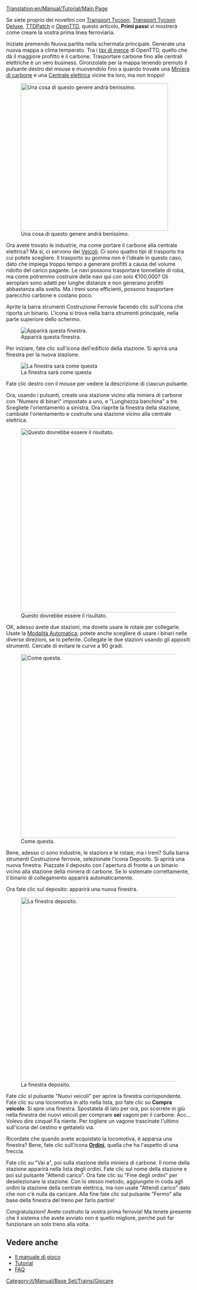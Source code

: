 [[Translation:en/Manual/Tutorial/Main Page]]
{{it/Manual/Tutorial}}

Se siete proprio dei novellini con [[it/Archive/OpenTTD/Transport Tycoon|Transport Tycoon]], [[it/Archive/OpenTTD/Transport Tycoon Deluxe|Transport Tycoon Deluxe]], [[it/Archive/OpenTTD/TTDPatch|TTDPatch]] o [[it/Manual/Main Page|OpenTTD]], questo articolo, '''Primi passi''' vi mostrerà come creare la vostra prima linea ferroviaria.

Iniziate premendo Nuova partita nella schermata principale. Generate una nuova mappa a clima temperato. Tra i [[it/Manual/Carico|tipi di merce]] di OpenTTD, quello che dà il maggiore profitto è il carbone. Trasportare carbone fino alle centrali elettriche è un vero business. Gironzolate per la mappa tenendo premuto il pulsante destro del mouse e muovendolo fino a quando trovate una [[it/Miniera di carbone|Miniera di carbone]] e una [[it/Centrale elettrica|Centrale elettrica]] vicine tra loro, ma non troppo!

[[File:en/Manual/Tutorial/Tutorial1.png|thumb|400px|center|Una cosa di questo genere andrà benissimo.]]

Ora avete trovato le industrie, ma come portare il carbone alla centrale elettrica? Ma sì, ci servono dei [[it/Manual/Veicoli|Veicoli]]. Ci sono quattro tipi di trasporto tra cui potete scegliere. Il trasporto su gomma non è l'ideale in questo caso, dato che impiega troppo tempo a generare profitti a causa del volume ridotto del carico pagante. Le navi possono trasportare tonnellate di roba, ma come potremmo costruire delle navi qui con solo €100,000? Gli aeroplani sono adatti per lunghe distanze e non generano profitti abbastanza alla svelta. Ma i treni sono efficienti, possono trasportare parecchio carbone e costano poco. 

Aprite la barra strumenti Costruzione Ferrovie facendo clic sull'icona che riporta un binario. L'icona si trova nella barra strumenti principale, nella parte superiore dello schermo.

[[File:it/Manual/Railroad Construction.png|center|Apparirà questa finestra.]]

Per iniziare, fate clic sull'icona dell'edificio della stazione. Si aprirà una finestra per la nuova stazione.

[[File:it/Stationgui.png|center|frame|La finestra sarà come questa]]

Fate clic destro con il mouse per vedere la descrizione di ciascun pulsante.

Ora, usando i pulsanti, create una stazione vicino alla miniera di carbone con "Numero di binari" impostato a uno, e "Lunghezza banchina" a tre. Scegliete l'orientamento a sinistra. Ora riaprite la finestra della stazione, cambiate l'orientamento e costruite una stazione vicino alla centrale elettrica.

[[File:en/Manual/Tutorial/Tutorial2.png|thumb|500px|center|Questo dovrebbe essere il risultato.]]

OK, adesso avete due stazioni, ma dovete usare le rotaie per collegarle. Usate la [[it/Modalità Automatica|Modalità Automatica]]; potete anche scegliere di usare i binari nelle diverse direzioni, se lo peferite. Collegate le due stazioni usando gli appositi strumenti. Cercate di evitare le curve a 90 gradi.

[[File:en/Manual/Tutorial/Tutorial3.png|thumb|500px|center|Come questa.]]

Bene, adesso ci sono industrie, le stazioni e le rotaie, ma i treni? Sulla barra strumenti Costruzione ferrovie, selezionate l'icona Deposito. Si aprirà una nuova finestra. Piazzate il deposito con l'apertura di fronte a un binario vicino alla stazione della miniera di carbone. Se lo sistemate correttamente, il binario di collegamento apparirà automaticamente.

Ora fate clic sul deposito: apparirà una nuova finestra.

[[File:it/Manual/Tutorial/Tutorial4.png|thumb|500px|center|La finestra deposito.]]

Fate clic sl pulsante "Nuovi veicoli" per aprire la finestra corrispondente. Fate clic su una locomotiva in alto nella lista, poi fate clic su '''Compra veicolo'''. Si apre una finestra. Spostatela di lato per ora, poi scorrete in giù nella finestra dei nuovi veicoli per comprare '''sei''' vagoni per il carbone. Acc... Volevo dire cinque! Fa niente. Per togliere un vagone trascinate l'ultimo sull'icona del cestino e gettatelo via. 

Ricordate che quando avete acquistato la locomotiva, è apparsa una finestra? Bene, fate clic sull'icona '''[[it/Manual/Ordini|Ordini]]''', quella che ha l'aspetto di una freccia.

Fate clic su "Vai a", poi sulla stazione della miniera di carbone. Il nome della stazione apparirà nella lista degli ordini. Fate clic sul nome della stazione e poi sul pulsante "Attendi carico". Ora fate clic su "Fine degli ordini" per deselezionare la stazione. Con lo stesso metodo, aggiungete in coda agli ordini la stazione della centrale elettrica, ma non usate "Attendi carico" dato che non c'è nulla da caricare. Alla fine fate clic sul pulsante "Fermo" alla base della finestra del treno per farlo partire!

Congratulazioni! Avete costruito la vostra prima ferrovia! Ma tenete presente che il sistema che avete avviato non è quello migliore, perché può far funzionare un solo treno alla volta.

== Vedere anche==
*[[it/Manual/Main Page|Il manuale di gioco]]
*[[it/Manual/Tutorial/Tutorial|Tutorial]]
*[[it/Archive/Community/FAQ|FAQ]]

[[Category:it/Manual/Base Set/Trains/Giocare]]